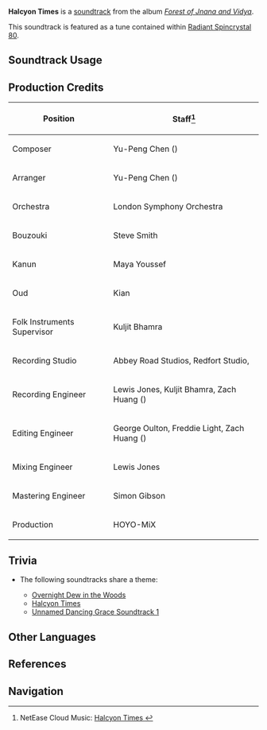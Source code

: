 {{Soundtrack Infobox
|image          = Forest of Jnana and Vidya.png
|album          = Forest of Jnana and Vidya
|disc           = 1
|number         = 12
|featured       =
|featured2      =
|featured3      =
|featured_disc  =
|featured_disc2 =
|featured_disc3 =
|youtube_id     = 9xuKIdRAm5I
|spotify_id     = 5RQqUynsXrkoxFmqMMQFnA
|previous       = Fresh Breezes of Dawn
|next           = Return to Trueness
}}
'''Halcyon Times''' is a [[soundtrack]] from the album ''[[Forest of Jnana and Vidya]]''.

This soundtrack is featured as a tune contained within [[Radiant Spincrystal 80]].

==Soundtrack Usage==
{{Soundtrack Usage
|quest    = 
|location = Lambad's Tavern;;Puspa Café
|domain   = Dream of Falling (Domain)//[[Puspa Café]]
|teapot   = 80
}}

==Production Credits==
{| class="wikitable"
! Position
! Staff<ref>NetEase Cloud Music: [https://music.163.com/#/song?id=1992139166 Halcyon Times {{zh|宴语韵悠悠}}]</ref>
|-
! Composer
| Yu-Peng Chen ({{zh|陈致逸}})
|-
! Arranger
| Yu-Peng Chen ({{zh|陈致逸}})
|-
! Orchestra
| London Symphony Orchestra
|-
! Bouzouki
| Steve Smith
|-
! Kanun
| Maya Youssef
|-
! Oud
| Kian
|-
! Folk Instruments Supervisor
| Kuljit Bhamra
|-
! Recording Studio
| Abbey Road Studios, Redfort Studio, {{Not a Typo|52Hz Studio}}
|-
! Recording Engineer
| Lewis Jones, Kuljit Bhamra, Zach Huang ({{zh|黄巍}})
|-
! Editing Engineer
| George Oulton, Freddie Light, Zach Huang ({{zh|黄巍}})
|-
! Mixing Engineer
| Lewis Jones
|-
! Mastering Engineer
| Simon Gibson
|-
! Production
| HOYO-MiX
|}
<!--
==Gallery==
<gallery>
</gallery>
-->

==Trivia==
* <section begin="HalcyonTimesTheme" />The following soundtracks share a theme:
** [[Overnight Dew in the Woods]]
** [[Halcyon Times]] 
** [[Unnamed Dancing Grace Soundtrack 1]]<section end="HalcyonTimesTheme" />

==Other Languages==
{{Other Languages
|en      = Halcyon Times
|zhs     = 宴语韵悠悠
|zhs_rm  = Yànyǔ Yùn Yōuyōu
|zht     = 宴語韻悠悠
|zht_rm  = Yànyǔ Yùn Yōuyōu
|zh_tl   = Leisurely Tunes of a Carefree Chat
|ja      = 歓談の響きは悠々と
|ja_rm   = Kandan no Hibiki wa Yuuyuu to
|ja_tl   = Leisurely Echoes of a Pleasant Chat
|ko      = Halcyon Times<ref name="RS">{{Ref/Item|Radiant Spincrystal 80|note=Korean, Spanish, French, Russian, Thai, Vietnamese, German, Indonesian, Portuguese, Turkish, Italian}}</ref>
|es      = Halcyon Times<ref name="RS" />
|fr      = Halcyon Times<ref name="RS" />
|ru      = Halcyon Times<ref name="RS" />
|th      = Halcyon Times<ref name="RS" />
|vi      = Nhạc Tiệc Du Dương<ref name="RS" />
|vi_tl   = 
|de      = Halcyon Times<ref name="RS" />
|id      = Halcyon Times<ref name="RS" />
|pt      = Halcyon Times<ref name="RS" />
|tr      = Halcyon Times<ref name="RS" />
|it      = Halcyon Times<ref name="RS" />
}}

==References==
{{Reflist}}

==Navigation==
{{Soundtrack Navbox|Forest of Jnana and Vidya}}